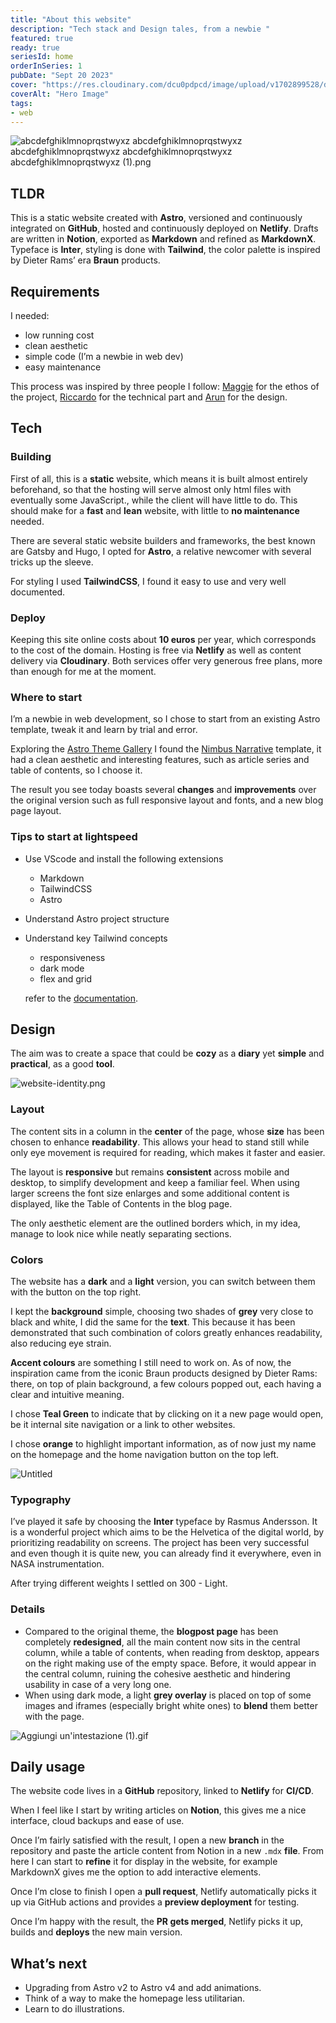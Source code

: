 ```yaml
---
title: "About this website"
description: "Tech stack and Design tales, from a newbie "
featured: true
ready: true
seriesId: home
orderInSeries: 1
pubDate: "Sept 20 2023"
cover: "https://res.cloudinary.com/dcu0pdpcd/image/upload/v1702899528/dev_website/blog/lapserve/89qcxx_ut214i.jpg"
coverAlt: "Hero Image"
tags:
- web
---
```

![abcdefghiklmnoprqstwyxz abcdefghiklmnoprqstwyxz abcdefghiklmnoprqstwyxz abcdefghiklmnoprqstwyxz abcdefghiklmnoprqstwyxz (1).png](https://prod-files-secure.s3.us-west-2.amazonaws.com/25e443bd-af88-421e-aa68-f93dfebfda8c/e3844fe5-e3f5-4ddb-a65d-055d7f308897/abcdefghiklmnoprqstwyxz_abcdefghiklmnoprqstwyxz_abcdefghiklmnoprqstwyxz_abcdefghiklmnoprqstwyxz_abcdefghiklmnoprqstwyxz_(1).png)

## TLDR

This is a static website created with **Astro**, versioned and continuously integrated on **GitHub**, hosted and continuously deployed on **Netlify**.
Drafts are written in **Notion**, exported as **Markdown** and refined as **MarkdownX**.
Typeface is **Inter**, styling is done with **Tailwind**, the color palette is inspired by Dieter Rams’ era **Braun** products.

## Requirements

I needed:

- low running cost
- clean aesthetic
- simple code (I’m a newbie in web dev)
- easy maintenance

This process was inspired by three people I follow: [Maggie](https://maggieappleton.com/) for the ethos of the project, [Riccardo](https://riccardo.im/articoli/tutorial-sito-statico/) for the technical part and [Arun](https://arun.is) for the design.

## Tech

### Building

First of all, this is a **static** website, which means it is built almost entirely beforehand, so that the hosting will serve almost only html files with eventually some JavaScript., while the client will have little to do. 
This should make for a **fast** and **lean** website, with little to **no maintenance** needed.

There are several static website builders and frameworks, the best known are Gatsby and Hugo, I opted for **Astro**, a relative newcomer with several tricks up the sleeve. 

For styling I used **TailwindCSS**, I found it easy to use and very well documented.

### Deploy

Keeping this site online costs about **10 euros** per year, which corresponds to the cost of the domain. 
Hosting is free via **Netlify** as well as content delivery via **Cloudinary**.
Both services offer very generous free plans, more than enough for me at the moment.

### Where to start

I’m a newbie in web development, so I chose to start from an existing Astro template, tweak it and learn by trial and error. 

Exploring the [Astro Theme Gallery](https://astro.build/themes/) I found the [Nimbus Narrative](https://github.com/abdllahdev/nimbus-narratives) template, it had a clean aesthetic and interesting features, such as article series and table of contents, so I choose it.

The result you see today boasts several **changes** and **improvements** over the original version such as full responsive layout and fonts, and a new blog page layout.

### Tips to start at lightspeed

- Use VScode and install the following extensions
    - Markdown
    - TailwindCSS
    - Astro
- Understand Astro project structure
- Understand key Tailwind concepts
    - responsiveness
    - dark mode
    - flex and grid
    
    refer to the [documentation](https://tailwindcss.com/docs/installation).
    

## Design

The aim was to create a space that could be **cozy** as a **diary** yet **simple** and **practical**, as a good **tool**.

![website-identity.png](https://prod-files-secure.s3.us-west-2.amazonaws.com/25e443bd-af88-421e-aa68-f93dfebfda8c/6520ce7a-e3ce-43d7-a6a9-929f7954685d/website-identity.png)

### Layout

The content sits in a column in the **center** of the page, whose **size** has been chosen to enhance **readability**.
This allows your head to stand still while only eye movement is required for reading, which makes it faster and easier.

The layout is **responsive** but remains **consistent** across mobile and desktop, to simplify development and keep a familiar feel.
When using larger screens the font size enlarges and some additional content is displayed, like the Table of Contents in the blog page.

The only aesthetic element are the outlined borders which, in my idea, manage to look nice while neatly separating sections.

### Colors

The website has a **dark** and a **light** version, you can switch between them with the button on the top right.

I kept the **background** simple, choosing two shades of **grey** very close to black and white, I did the same for the **text**.
This because it has been demonstrated that such combination of colors greatly enhances readability, also reducing eye strain.

**Accent colours** are something I still need to work on.
As of now, the inspiration came from the iconic Braun products designed by Dieter Rams: there, on top of plain background, a few colours popped out, each having a clear and intuitive meaning.

I chose **Teal Green** to indicate that by clicking on it a new page would open, be it internal site navigation or a link to other websites.

I chose **orange** to highlight important information, as of now just my name on the homepage and the home navigation button on the top left.

![Untitled](https://prod-files-secure.s3.us-west-2.amazonaws.com/25e443bd-af88-421e-aa68-f93dfebfda8c/5379989c-1568-4ee6-82e1-359e577fe968/Untitled.png)

### Typography

I’ve played it safe by choosing the **Inter** typeface by Rasmus Andersson.
It is a wonderful project which aims to be the Helvetica of the digital world, by prioritizing readability on screens. 
The project has been very successful and even though it is quite new, you can already find it everywhere, even in NASA instrumentation.

After trying different weights I settled on 300 - Light.

### Details

- Compared to the original theme, the **blogpost page** has been completely **redesigned**, all the main content now sits in the central column, while a table of contents, when reading from desktop, appears on the right making use of the empty space.
Before, it would appear in the central column, ruining the cohesive aesthetic and hindering usability in case of a very long one.
- When using dark mode, a light **grey overlay** is placed on top of some images and iframes (especially bright white ones) to **blend** them better with the page.

![Aggiungi un'intestazione (1).gif](https://prod-files-secure.s3.us-west-2.amazonaws.com/25e443bd-af88-421e-aa68-f93dfebfda8c/a20baa26-118a-4bda-a452-7daf70d452f6/Aggiungi_unintestazione_(1).gif)

## Daily usage

The website code lives in a **GitHub** repository, linked to **Netlify** for **CI/CD**.

When I feel like I start by writing articles on **Notion**, this gives me a nice interface, cloud backups and ease of use.

Once I’m fairly satisfied with the result, I open a new **branch** in the repository and paste the article content from Notion in a new `.mdx` **file**.
From here I can start to **refine** it for display in the website, for example MarkdownX gives me the option to add interactive elements.

Once I’m close to finish I open a **pull request**, Netlify automatically picks it up via GitHub actions and provides a **preview deployment** for testing.

Once I’m happy with the result, the **PR gets merged**, Netlify picks it up, builds and **deploys** the new main version.

## What’s next

- Upgrading from Astro v2 to Astro v4 and add animations.
- Think of a way to make the homepage less utilitarian.
- Learn to do illustrations.